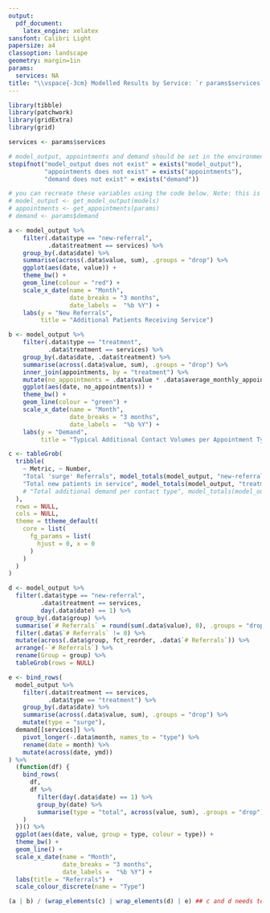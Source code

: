 ```yaml
---
output: 
  pdf_document:
    latex_engine: xelatex
sansfont: Calibri Light
papersize: a4
classoption: landscape
geometry: margin=1in
params:
  services: NA
title: "\\vspace{-3cm} Modelled Results by Service: `r params$services`"
---
```


```r
library(tibble)
library(patchwork)
library(gridExtra)
library(grid)

services <- params$services

# model_output, appointments and demand should be set in the environment before running this report
stopifnot("model_output does not exist" = exists("model_output"),
          "appointments does not exist" = exists("appointments"),
          "demand does not exist" = exists("demand"))

# you can recreate these variables using the code below. Note: this is the model params, not the Rmd params
# model_output <- get_model_output(models)
# appointments <- get_appointments(params)
# demand <- params$demand
```

```r
 
a <- model_output %>%
    filter(.data$type == "new-referral",
           .data$treatment == services) %>%
    group_by(.data$date) %>%
    summarise(across(.data$value, sum), .groups = "drop") %>%
    ggplot(aes(date, value)) +
    theme_bw() +
    geom_line(colour = "red") +
    scale_x_date(name = "Month",
                 date_breaks = "3 months",
                 date_labels =  "%b %Y") +
    labs(y = "New Referrals",
         title = "Additional Patients Receiving Service")

b <- model_output %>%
    filter(.data$type == "treatment",
           .data$treatment == services) %>%
    group_by(.data$date, .data$treatment) %>%
    summarise(across(.data$value, sum), .groups = "drop") %>%
    inner_join(appointments, by = "treatment") %>%
    mutate(no_appointments = .data$value * .data$average_monthly_appointments) %>%
    ggplot(aes(date, no_appointments)) +
    theme_bw() +
    geom_line(colour = "green") +
    scale_x_date(name = "Month",
                 date_breaks = "3 months",
                 date_labels =  "%b %Y") +
    labs(y = "Demand",
         title = "Typical Additional Contact Volumes per Appointment Type")

c <- tableGrob(
  tribble(
    ~ Metric, ~ Number,
    "Total 'surge' Referrals", model_totals(model_output, "new-referral", services),
    "Total new patients in service", model_totals(model_output, "treatment", services),
    # "Total additional demand per contact type", model_totals(model_output, "new-treatment", services),
  ),
  rows = NULL,
  cols = NULL,
  theme = ttheme_default(
    core = list(
      fg_params = list(
        hjust = 0, x = 0
      )
    )
  )
)

d <- model_output %>%
  filter(.data$type == "new-referral",
         .data$treatment == services,
         day(.data$date) == 1) %>%
  group_by(.data$group) %>%
  summarise(`# Referrals` = round(sum(.data$value), 0), .groups = "drop") %>%
  filter(.data$`# Referrals` != 0) %>%
  mutate(across(.data$group, fct_reorder, .data$`# Referrals`)) %>%
  arrange(-`# Referrals`) %>%
  rename(Group = group) %>%
  tableGrob(rows = NULL)

e <- bind_rows(
  model_output %>%
    filter(.data$treatment == services,
           .data$type == "treatment") %>%
    group_by(.data$date) %>%
    summarise(across(.data$value, sum), .groups = "drop") %>%
    mutate(type = "surge"),
  demand[[services]] %>%
    pivot_longer(-.data$month, names_to = "type") %>%
    rename(date = month) %>%
    mutate(across(date, ymd))
) %>%
  (function(df) {
    bind_rows(
      df,
      df %>%
        filter(day(.data$date) == 1) %>%
        group_by(date) %>%
        summarise(type = "total", across(value, sum), .groups = "drop")
    )
  })() %>%
  ggplot(aes(date, value, group = type, colour = type)) +
  theme_bw() +
  geom_line() +
  scale_x_date(name = "Month",
               date_breaks = "3 months",
               date_labels =  "%b %Y") +
  labs(title = "Referrals") +
  scale_colour_discrete(name = "Type")

(a | b) / (wrap_elements(c) | wrap_elements(d) | e) ## c and d needs to be made patchwork compliant

```

